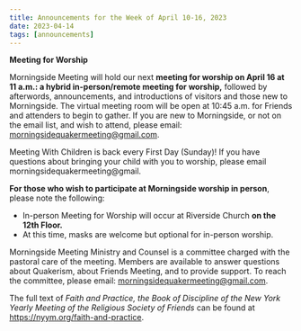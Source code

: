 ```yaml
---
title: Announcements for the Week of April 10-16, 2023
date: 2023-04-14
tags: [announcements]
---
```


**Meeting for Worship**

Morningside Meeting will hold our next **meeting for worship on April 16 at 11 a.m.: a hybrid in-person/remote meeting for worship,** followed by afterwords, announcements, and introductions of visitors and those new to Morningside. The virtual meeting room will be open at 10:45 a.m. for Friends and attenders to begin to gather. If you are new to Morningside, or not on the email list, and wish to attend, please email: morningsidequakermeeting@gmail.com.

Meeting With Children is back every First Day (Sunday)! If you have questions about bringing your child with you to worship, please email morningsidequakermeeting@gmail.

**For those who wish to participate at Morningside worship in person**, please note the following:

- In-person Meeting for Worship will occur at Riverside Church **on the 12th Floor.**
- At this time, masks are welcome but optional for in-person worship.

Morningside Meeting Ministry and Counsel is a committee charged with the pastoral care of the meeting. Members are available to answer questions about Quakerism, about Friends Meeting, and to provide support. To reach the committee, please email: morningsidequakermeeting@gmail.com.

The full text of _Faith and Practice, the Book of Discipline of the New York Yearly Meeting of the Religious Society of Friends_ can be found at https://nyym.org/faith-and-practice.
